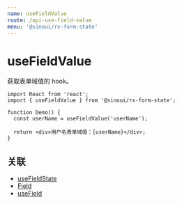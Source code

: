 ```yaml
---
name: useFieldValue
route: /api-use-field-value
menu: '@sinoui/rx-form-state'
---
```


# useFieldValue

获取表单域值的 hook。

```tsx
import React from 'react';
import { useFieldValue } from '@sinoui/rx-form-state';

function Demo() {
  const userName = useFieldValue('userName');

  return <div>用户名表单域值：{userName}</div>;
}
```

## 关联

- [useFieldState](api-use-field-state)
- [Field](api-field-component)
- [useField](api-use-field)
